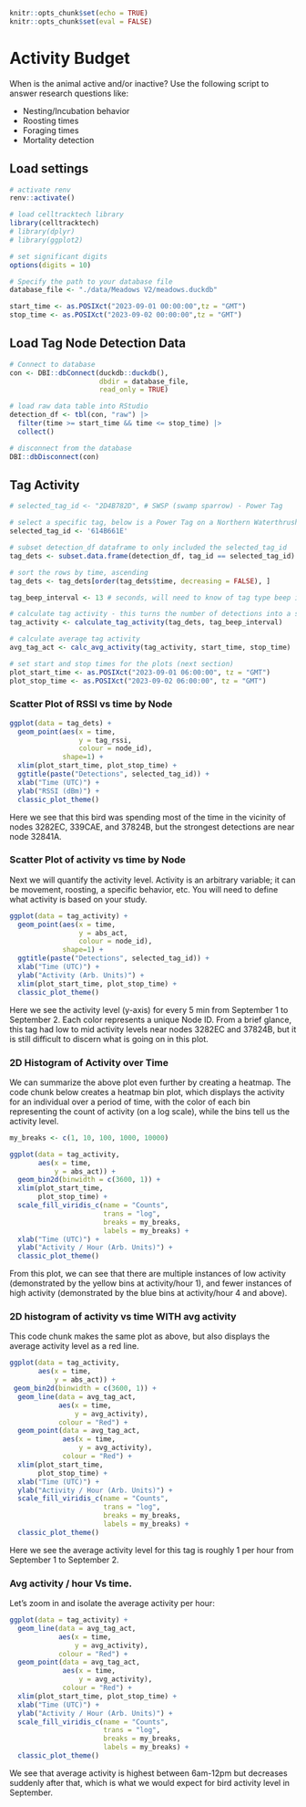 ```r
knitr::opts_chunk$set(echo = TRUE)
knitr::opts_chunk$set(eval = FALSE)
```

# Activity Budget

When is the animal active and/or inactive? Use the following script to answer research questions like:

* Nesting/Incubation behavior
* Roosting times
* Foraging times
* Mortality detection

## Load settings
```r
# activate renv
renv::activate()
```

```r
# load celltracktech library
library(celltracktech)
# library(dplyr)
# library(ggplot2)

# set significant digits
options(digits = 10)

# Specify the path to your database file
database_file <- "./data/Meadows V2/meadows.duckdb"

start_time <- as.POSIXct("2023-09-01 00:00:00",tz = "GMT")
stop_time <- as.POSIXct("2023-09-02 00:00:00",tz = "GMT")
```

## Load Tag Node Detection Data
```r
# Connect to database
con <- DBI::dbConnect(duckdb::duckdb(), 
                      dbdir = database_file, 
                      read_only = TRUE)

# load raw data table into RStudio
detection_df <- tbl(con, "raw") |> 
  filter(time >= start_time && time <= stop_time) |>
  collect()

# disconnect from the database
DBI::dbDisconnect(con)
```

## Tag Activity
```r
# selected_tag_id <- "2D4B782D", # SWSP (swamp sparrow) - Power Tag

# select a specific tag, below is a Power Tag on a Northern Waterthrush (NOWA)
selected_tag_id <- '614B661E'

# subset detection_df dataframe to only included the selected_tag_id
tag_dets <- subset.data.frame(detection_df, tag_id == selected_tag_id)

# sort the rows by time, ascending
tag_dets <- tag_dets[order(tag_dets$time, decreasing = FALSE), ]

tag_beep_interval <- 13 # seconds, will need to know of tag type beep intervals

# calculate tag activity - this turns the number of detections into a single value for a 5 min bin for each Node
tag_activity <- calculate_tag_activity(tag_dets, tag_beep_interval)

# calculate average tag activity
avg_tag_act <- calc_avg_activity(tag_activity, start_time, stop_time)

# set start and stop times for the plots (next section)
plot_start_time <- as.POSIXct("2023-09-01 06:00:00", tz = "GMT")
plot_stop_time <- as.POSIXct("2023-09-02 06:00:00", tz = "GMT")
```

### Scatter Plot of RSSI vs time by Node
```r
ggplot(data = tag_dets) +
  geom_point(aes(x = time, 
                 y = tag_rssi, 
                 colour = node_id), 
             shape=1) +
  xlim(plot_start_time, plot_stop_time) +
  ggtitle(paste("Detections", selected_tag_id)) +
  xlab("Time (UTC)") + 
  ylab("RSSI (dBm)") +
  classic_plot_theme()
```
Here we see that this bird was spending most of the time in the vicinity of nodes 3282EC, 339CAE, and 37824B, but the strongest detections are near node 32841A.

### Scatter Plot of activity vs time by Node

Next we will quantify the activity level. Activity is an arbitrary variable; it can be movement, roosting, a specific behavior, etc. You will need to define what activity is based on your study.
```r
ggplot(data = tag_activity) +
  geom_point(aes(x = time, 
                 y = abs_act, 
                 colour = node_id), 
             shape=1) +
  ggtitle(paste("Detections", selected_tag_id)) +
  xlab("Time (UTC)") +
  ylab("Activity (Arb. Units)") +
  xlim(plot_start_time, plot_stop_time) +
  classic_plot_theme()
```
Here we see the activity level (y-axis) for every 5 min from September 1 to September 2. Each color represents a unique Node ID. From a brief glance, this tag had low to mid activity levels near nodes 3282EC and 37824B, but it is still difficult to discern what is going on in this plot.

### 2D Histogram of Activity over Time

We can summarize the above plot even further by creating a heatmap. The code chunk below creates a heatmap bin plot, which displays the activity for an individual over a period of time, with the color of each bin representing the count of activity (on a log scale), while the bins tell us the activity level.
```r

my_breaks <- c(1, 10, 100, 1000, 10000)

ggplot(data = tag_activity, 
       aes(x = time, 
           y = abs_act)) +
  geom_bin2d(binwidth = c(3600, 1)) +
  xlim(plot_start_time, 
       plot_stop_time) +
  scale_fill_viridis_c(name = "Counts", 
                       trans = "log", 
                       breaks = my_breaks, 
                       labels = my_breaks) +
  xlab("Time (UTC)") +
  ylab("Activity / Hour (Arb. Units)") +  
  classic_plot_theme()
```
From this plot, we can see that there are multiple instances of low activity (demonstrated by the yellow bins at activity/hour 1), and fewer instances of high activity (demonstrated by the blue bins at activity/hour 4 and above).

### 2D histogram of activity vs time WITH avg activity

This code chunk makes the same plot as above, but also displays the average activity level as a red line.
```r
ggplot(data = tag_activity, 
       aes(x = time, 
           y = abs_act)) +
 geom_bin2d(binwidth = c(3600, 1)) +
  geom_line(data = avg_tag_act, 
            aes(x = time, 
                y = avg_activity),
            colour = "Red") +
  geom_point(data = avg_tag_act, 
             aes(x = time, 
                 y = avg_activity), 
             colour = "Red") +
  xlim(plot_start_time, 
       plot_stop_time) +
  xlab("Time (UTC)") +
  ylab("Activity / Hour (Arb. Units)") +
  scale_fill_viridis_c(name = "Counts", 
                       trans = "log", 
                       breaks = my_breaks, 
                       labels = my_breaks) +
  classic_plot_theme()
```
Here we see the average activity level for this tag is roughly 1 per hour from September 1 to September 2.

### Avg activity / hour Vs time.

Let's zoom in and isolate the average activity per hour:

```r
ggplot(data = tag_activity) +
  geom_line(data = avg_tag_act, 
            aes(x = time, 
                y = avg_activity),
            colour = "Red") +
  geom_point(data = avg_tag_act, 
             aes(x = time, 
                 y = avg_activity), 
             colour = "Red") +
  xlim(plot_start_time, plot_stop_time) +
  xlab("Time (UTC)") +
  ylab("Activity / Hour (Arb. Units)") +
  scale_fill_viridis_c(name = "Counts", 
                       trans = "log", 
                       breaks = my_breaks, 
                       labels = my_breaks) +
  classic_plot_theme()
```
We see that average activity is highest between 6am-12pm but decreases suddenly after that, which is what we would expect for bird activity level in September.

